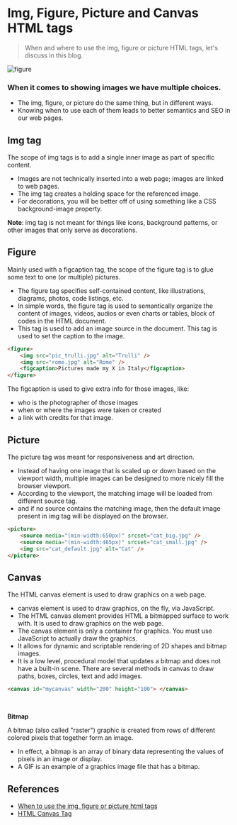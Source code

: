 # Img, Figure, Picture and Canvas HTML tags

> When and where to use the img, figure or picture HTML tags, let's discuss in this blog.

![figure](/figure.png)

### When it comes to showing images we have multiple choices.

-   The img, figure, or picture do the same thing, but in different ways.
-   Knowing when to use each of them leads to better semantics and SEO in our web pages.

## Img tag

The scope of img tags is to add a single inner image as part of specific content.

-   Images are not technically inserted into a web page; images are linked to web pages.
-   The img tag creates a holding space for the referenced image.
-   For decorations, you will be better off of using something like a CSS background-image property.

**Note**: img tag is not meant for things like icons, background patterns, or other images that only serve as decorations.

## Figure

Mainly used with a figcaption tag, the scope of the figure tag is to glue some text to one (or multiple) pictures.

-   The figure tag specifies self-contained content, like illustrations, diagrams, photos, code listings, etc.
-   In simple words, the figure tag is used to semantically organize the content of images, videos, audios or even charts or tables, block of codes in the HTML document.
-   This tag is used to add an image source in the document. This tag is used to set the caption to the image.

```html
<figure>
    <img src="pic_trulli.jpg" alt="Trulli" />
    <img src="rome.jpg" alt="Rome" />
    <figcaption>Pictures made my X in Italy</figcaption>
</figure>
```

The figcaption is used to give extra info for those images, like:

-   who is the photographer of those images
-   when or where the images were taken or created
-   a link with credits for that image.

## Picture

The picture tag was meant for responsiveness and art direction.

-   Instead of having one image that is scaled up or down based on the viewport width, multiple images can be designed to more nicely fill the browser viewport.
-   According to the viewport, the matching image will be loaded from different source tag.
-   and if no source contains the matching image, then the default image present in img tag will be displayed on the browser.

```html
<picture>
    <source media="(min-width:650px)" srcset="cat_big.jpg" />
    <source media="(min-width:465px)" srcset="cat_small.jpg" />
    <img src="cat_default.jpg" alt="Cat" />
</picture>
```

## Canvas

The HTML canvas element is used to draw graphics on a web page.

-   canvas element is used to draw graphics, <span className='hgl'>on the fly</span>, via JavaScript.
-   The HTML canvas element provides HTML a <span className='hgl'>bitmapped</span> surface to work with. It is used to draw graphics on the web page.
-   The canvas element is only a container for graphics. You must use JavaScript to actually draw the graphics.
-   It allows for dynamic and scriptable rendering of 2D shapes and bitmap images.
-   It is a low level, procedural model that updates a bitmap and does not have a built-in scene. There are several methods in canvas to draw paths, boxes, circles, text and add images.

```html
<canvas id="mycanvas" width="200" height="100"> </canvas>
```

<br />

**Bitmap**

A bitmap (also called "raster") graphic is created from rows of different colored pixels that together form an image.

-   In effect, a bitmap is an array of binary data representing the values of pixels in an image or display.
-   A GIF is an example of a graphics image file that has a bitmap.

## References

-   [When to use the img, figure or picture html tags](https://www.js-craft.io/blog/when-to-use-the-img-figure-or-picture-html-tags/)
-   [HTML Canvas Tag](https://www.javatpoint.com/html-canvas)
